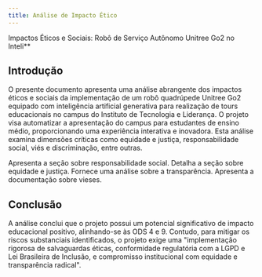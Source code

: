 ```yaml
---
title: Análise de Impacto Ético
---
```

Impactos Éticos e Sociais: Robô de Serviço Autônomo Unitree Go2 no Inteli**

## **Introdução**
O presente documento apresenta uma análise abrangente dos impactos éticos e sociais da implementação de um robô quadrúpede Unitree Go2 equipado com inteligência artificial generativa para realização de tours educacionais no campus do Instituto de Tecnologia e Liderança. O projeto visa automatizar a apresentação do campus para estudantes de ensino médio, proporcionando uma experiência interativa e inovadora. Esta análise examina dimensões críticas como equidade e justiça, responsabilidade social, viés e discriminação, entre outras.

<Cards>
  <Card
    href="/docs/sprint-1/analise-de-impacto-etico/responsabilidade-social"
    title="Responsabilidade Social"
  >
    Apresenta a seção sobre responsabilidade social.
  </Card>
  <Card
    href="/docs/sprint-1/analise-de-impacto-etico/equidade-justica"
    title="Equidade e Justiça"
  >
    Detalha a seção sobre equidade e justiça.
  </Card>
  <Card
    href="/docs/sprint-1/analise-de-impacto-etico/transparencia"
    title="Transparência"
  >
    Fornece uma análise sobre a transparência.
  </Card>
  <Card
    href="/docs/sprint-1/analise-de-impacto-etico/vieses"
    title="Viéses"
  >
    Apresenta a documentação sobre vieses.
  </Card>
</Cards>

## **Conclusão**
A análise conclui que o projeto possui um potencial significativo de impacto educacional positivo, alinhando-se às ODS 4 e 9. Contudo, para mitigar os riscos substanciais identificados, o projeto exige uma "implementação rigorosa de salvaguardas éticas, conformidade regulatória com a LGPD e Lei Brasileira de Inclusão, e compromisso institucional com equidade e transparência radical".